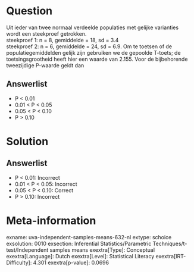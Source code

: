 Question
========

Uit ieder van twee normaal verdeelde populaties met gelijke varianties
wordt een steekproef getrokken.\
steekproef 1: n = 8, gemiddelde = 18, sd = 3.4\
steekproef 2: n = 6, gemiddelde = 24, sd = 6.9. Om te toetsen of de
populatiegemiddelden gelijk zijn gebruiken we de gepoolde T-toets; de
toetsingsgrootheid heeft hier een waarde van 2.155. Voor de bijbehorende
tweezijdige P-waarde geldt dan

Answerlist
----------

* P < 0.01
* 0.01 < P < 0.05
* 0.05 < P < 0.10
* P > 0.10

Solution
========

Answerlist
----------

* P < 0.01: Incorrect
* 0.01 < P < 0.05: Incorrect
* 0.05 < P < 0.10: Correct
* P > 0.10: Incorrect

Meta-information
================
exname: uva-independent-samples-means-632-nl
extype: schoice
exsolution: 0010
exsection: Inferential Statistics/Parametric Techniques/t-test/Independent samples means
exextra[Type]: Conceptual
exextra[Language]: Dutch
exextra[Level]: Statistical Literacy
exextra[IRT-Difficulty]: 4.301
exextra[p-value]: 0.0696
